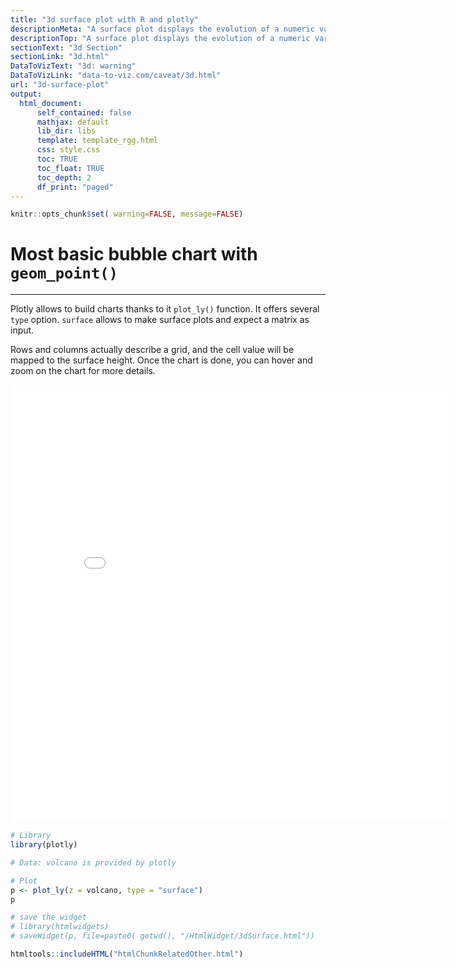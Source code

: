 ```yaml
---
title: "3d surface plot with R and plotly"
descriptionMeta: "A surface plot displays the evolution of a numeric variable on a grid. The R plotly package offers some great functions to build that kind of chart."
descriptionTop: "A surface plot displays the evolution of a numeric variable on a grid. The R plotly package offers some great functions to build that kind of chart."
sectionText: "3d Section"
sectionLink: "3d.html"
DataToVizText: "3d: warning"
DataToVizLink: "data-to-viz.com/caveat/3d.html"
url: "3d-surface-plot"
output:
  html_document:
      self_contained: false    
      mathjax: default
      lib_dir: libs
      template: template_rgg.html
      css: style.css
      toc: TRUE
      toc_float: TRUE
      toc_depth: 2
      df_print: "paged"
---
```



```r
knitr::opts_chunk$set( warning=FALSE, message=FALSE)
```

<div class="container">




# Most basic bubble chart with `geom_point()`
***

<div class = "row">

<div class = "col-md-6  col-sm-12 align-self-center">

Plotly allows to build charts thanks to it `plot_ly()` function. It offers several `type` option. `surface` allows to make surface plots and expect a matrix as input.

Rows and columns actually describe a grid, and the cell value will be mapped to the surface height. Once the chart is done, you can hover and zoom on the chart for more details.

</div>


<div class = "col-md-6  col-sm-12">

<center><iframe src="HtmlWidget/3dSurface.html" height="700" width="700" style="border:none;"></iframe></center>

</div>
</div>




```r
# Library
library(plotly)

# Data: volcano is provided by plotly

# Plot
p <- plot_ly(z = volcano, type = "surface")
p 

# save the widget
# library(htmlwidgets)
# saveWidget(p, file=paste0( getwd(), "/HtmlWidget/3dSurface.html"))
```






```r
htmltools::includeHTML("htmlChunkRelatedOther.html")
```
